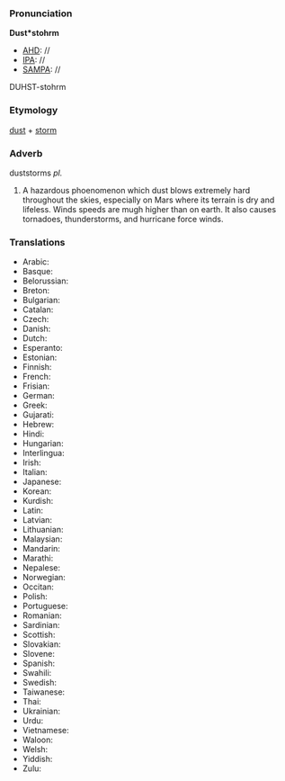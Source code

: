 ===Pronunciation===

'''Dust*stohrm'''
*[[AHD]]: //
*[[IPA]]: //
*[[SAMPA]]: //
DUHST-stohrm
===Etymology===

[[dust]] + [[storm]]

===Adverb===

duststorms ''pl.''
#A hazardous phoenomenon which dust blows extremely hard throughout the skies, especially on Mars where its terrain is dry and lifeless.  Winds speeds are mugh higher than on earth.  It also causes tornadoes, thunderstorms, and hurricane force winds.

===Translations===

*Arabic:
*Basque:
*Belorussian:
*Breton:
*Bulgarian:
*Catalan:
*Czech:
*Danish:
*Dutch:
*Esperanto:
*Estonian:
*Finnish:
*French:
*Frisian:
*German:
*Greek:
*Gujarati:
*Hebrew:
*Hindi:
*Hungarian:
*Interlingua:
*Irish:
*Italian:
*Japanese:
*Korean:
*Kurdish:
*Latin:
*Latvian:
*Lithuanian:
*Malaysian:
*Mandarin:
*Marathi:
*Nepalese:
*Norwegian:
*Occitan:
*Polish:
*Portuguese:
*Romanian:
*Sardinian:
*Scottish:
*Slovakian:
*Slovene:
*Spanish:
*Swahili:
*Swedish:
*Taiwanese:
*Thai:
*Ukrainian:
*Urdu:
*Vietnamese:
*Waloon:
*Welsh:
*Yiddish:
*Zulu: